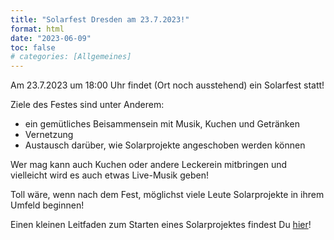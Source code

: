```yaml
---
title: "Solarfest Dresden am 23.7.2023!"
format: html
date: "2023-06-09"
toc: false
# categories: [Allgemeines]
---
```

Am 23.7.2023 um 18:00 Uhr findet (Ort noch ausstehend) ein Solarfest statt! 

Ziele des Festes sind unter Anderem:

* ein gemütliches Beisammensein mit Musik, Kuchen und Getränken  
* Vernetzung  
* Austausch darüber, wie Solarprojekte angeschoben werden können

Wer mag kann auch Kuchen oder andere Leckerein mitbringen und vielleicht wird es auch etwas Live-Musik geben!

Toll wäre, wenn nach dem Fest, möglichst viele Leute Solarprojekte in ihrem Umfeld beginnen!

Einen kleinen Leitfaden zum Starten eines Solarprojektes findest Du [hier](/posts/2023-06-10-wie-kann-ich-ein-solarprojekt-starten/index.qmd)!